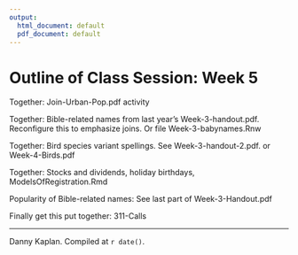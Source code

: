 ```yaml
---
output:
  html_document: default
  pdf_document: default
---
```

# Outline of Class Session: Week 5

Together: Join-Urban-Pop.pdf activity

Together: Bible-related names from last year's Week-3-handout.pdf. Reconfigure this to emphasize joins. Or file Week-3-babynames.Rnw

Together: Bird species variant spellings. See Week-3-handout-2.pdf. or Week-4-Birds.pdf

Together: Stocks and dividends, holiday birthdays, ModelsOfRegistration.Rmd

Popularity of Bible-related names: See last part of Week-3-Handout.pdf

Finally get this put together: 311-Calls

-------------------

Danny Kaplan. Compiled at `r date()`.